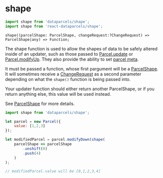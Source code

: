
# shape

```js
import shape from 'dataparcels/shape';
import shape from 'react-dataparcels/shape';
```

```flow
shape((parcelShape: ParcelShape, changeRequest:?ChangeRequest) => ParcelShape|any) => Function;
```

The shape function is used to allow the shapes of data to be safely altered inside of an updater, such as those passed to [Parcel.update](/api/Parcel#update) or [Parcel.modifyUp](/api/Parcel#modifyUp). They also provide the ability to set [parcel meta](/parcel-meta).

It must be passed a function, whose first pargument will be a [ParcelShape](/api/ParcelShape). It will sometimes receive a [ChangeRequest](/api/ChangeRequest) as a second parameter depending on what the `shape()` function is being passed into.

Your updater function should either return another ParcelShape, or if you return anything else, this value will be used instead.

 See [ParcelShape](/api/ParcelShape) for more details.

```js
import shape from 'dataparcels/shape';

let parcel = new Parcel({
    value: [1,2,3]
});

let modifiedParcel = parcel.modifyDown(shape(
    parcelShape => parcelShape
        .unshift(0)
        .push(4)
    )
);

// modifiedParcel.value will be [0,1,2,3,4]
```

